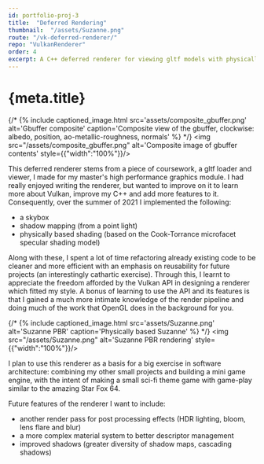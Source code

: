 ```yaml
---
id: portfolio-proj-3
title:  "Deferred Rendering"
thumbnail:  "/assets/Suzanne.png"
route: "/vk-deferred-renderer/"
repo: "VulkanRenderer"
order: 4
excerpt: A C++ deferred renderer for viewing gltf models with physically based shading and shadow mapping, written with the Vulkan API.
---
```


# {meta.title}

{/* <!-- main content -->
{% include captioned_image.html src='assets/composite_gbuffer.png' alt='Gbuffer composite' caption='Composite view of the gbuffer, clockwise: albedo, position, ao-metallic-roughness, normals' %} */}
<img src="/assets/composite_gbuffer.png" alt='Composite image of gbuffer contents' style={{"width":"100%"}}/>

This deferred renderer stems from a piece of coursework, a gltf loader and viewer, I made for my master's high performance graphics module.
I had really enjoyed writing the renderer, but wanted to improve on it to learn more about Vulkan, improve my C++ and add more features to it. Consequently, over the summer of 2021 I implemented the following:
- a skybox
- shadow mapping (from a point light)
- physically based shading (based on the Cook-Torrance microfacet specular shading model)


Along with these, I spent a lot of time refactoring already existing code to be cleaner and more efficient with an emphasis on reusability for future projects (an interestingly cathartic exercise). Through this, I learnt to appreciate the freedom afforded by the Vulkan API in designing a renderer which fitted my style. A bonus of learning to use the API and its features is that I gained a much more intimate knowledge of the render pipeline and doing much of the work that OpenGL does in the background for you.

{/* {% include captioned_image.html src='assets/Suzanne.png' alt='Suzanne PBR' caption='Physically based Suzanne' %} */}
<img src="/assets/Suzanne.png" alt='Suzanne PBR rendering' style={{"width":"100%"}}/>

I plan to use this renderer as a basis for a big exercise in software architecture: combining my other small projects and building a mini game engine, with the intent of making a small sci-fi theme game with game-play similar to the amazing Star Fox 64.

Future features of the renderer I want to include:
- another render pass for post processing effects (HDR lighting, bloom, lens flare and blur)
- a more complex material system to better descriptor management
- improved shadows (greater diversity of shadow maps, cascading shadows)
